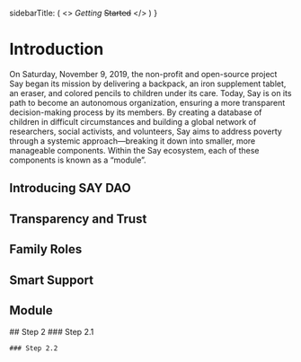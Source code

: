 
  sidebarTitle: (
    <>
      <i>Getting</i>&nbsp;<s>Started</s>
    </>
  )
}

# Introduction
On Saturday, November 9, 2019, the non-profit and open-source project Say began its mission by delivering a backpack, an iron supplement tablet, an eraser, and colored pencils to children under its care. Today, Say is on its path to become an autonomous organization, ensuring a more transparent decision-making process by its members. By creating a database of children in difficult circumstances and building a global network of researchers, social activists, and volunteers, Say aims to address poverty through a systemic approach—breaking it down into smaller, more manageable components. Within the Say ecosystem, each of these components is known as a “module”.
## Introducing SAY DAO
## Transparency and Trust
## Family Roles
## Smart Support
## Module

 

  </Steps>
  ## Step 2

  <Steps>
    ### Step 2.1

    ### Step 2.2

  </Steps>
</Steps>
